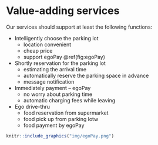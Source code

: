 # Value-adding services 


Our services should support at least the following functions: 

- Intelligently choose the parking lot
  - location convenient
  - cheap price
  - support egoPay \@ref(fig:egoPay)
- Shortly reservation for the parking lot
  - estimating the arrival time
  - automatically reserve the parking space in advance
  - message notification
- Immediately payment -- egoPay
  - no worry about parking time
  - automatic charging fees while leaving
- Ego drive-thru 
  - food reservation from supermarket
  - food pick up from parking lotw
  - food payment by egoPay 
  
  
```r
knitr::include_graphics("img/egoPay.png")
```

<!-- ![](https://media.giphy.com/media/3oEduOtKREwfTH73Q4/giphy.gif) -->


